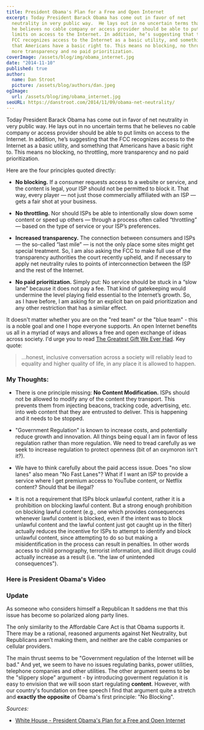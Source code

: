 ```yaml
---
title: President Obama's Plan for a Free and Open Internet
excerpt: Today President Barack Obama has come out in favor of net
  neutrality in very public way.  He lays out in no uncertain terms that
  he believes no cable company or access provider should be able to put
  limits on access to the Internet. In addition, he’s suggesting that the
  FCC recognizes access to the Internet as a basic utility, and something
  that Americans have a basic right to. This means no blocking, no throttling,
  more transparency and no paid prioritization.
coverImage: /assets/blog/img/obama_internet.jpg
date: "2014-11-10"
published: true
author:
  name: Dan Stroot
  picture: /assets/blog/authors/dan.jpeg
ogImage:
  url: /assets/blog/img/obama_internet.jpg
seoURL: https://danstroot.com/2014/11/09/obama-net-neutrality/
---
```


Today President Barack Obama has come out in favor of net neutrality in very public way. He lays out in no uncertain terms that he believes no cable company or access provider should be able to put limits on access to the Internet. In addition, he’s suggesting that the FCC recognizes access to the Internet as a basic utility, and something that Americans have a basic right to. This means no blocking, no throttling, more transparency and no paid prioritization.

Here are the four principles quoted directly:

- **No blocking.** If a consumer requests access to a website or service, and the content is legal, your ISP should not be permitted to block it. That way, every player — not just those commercially affiliated with an ISP — gets a fair shot at your business.

- **No throttling.** Nor should ISPs be able to intentionally slow down some content or speed up others — through a process often called “throttling” — based on the type of service or your ISP’s preferences.

- **Increased transparency.** The connection between consumers and ISPs — the so-called “last mile” — is not the only place some sites might get special treatment. So, I am also asking the FCC to make full use of the transparency authorities the court recently upheld, and if necessary to apply net neutrality rules to points of interconnection between the ISP and the rest of the Internet.

- **No paid prioritization.** Simply put: No service should be stuck in a “slow lane” because it does not pay a fee. That kind of gatekeeping would undermine the level playing field essential to the Internet’s growth. So, as I have before, I am asking for an explicit ban on paid prioritization and any other restriction that has a similar effect.

It doesn't matter whether you are on the "red team" or the "blue team" - this is a noble goal and one I hope everyone supports. An open Internet benefits us all in a myriad of ways and allows a free and open exchange of ideas across society. I'd urge you to read [The Greatest Gift We Ever Had](http://www.raptitude.com/2014/11/the-gift/). Key quote:

> ...honest, inclusive conversation across a society will reliably lead to equality and higher quality of life, in any place it is allowed to happen.

### My Thoughts:

- There is one principle missing: **No Content Modification.** ISPs should not be allowed to modify any of the content they transport. This prevents them from injecting beacons, tracking code, advertising, etc. into web content that they are entrusted to deliver. This is happening and it needs to be stopped.

- "Government Regulation" is known to increase costs, and potentially reduce growth and innovation. All things being equal I am in favor of less regulation rather than more regulation. We need to tread carefully as we seek to increase regulation to protect openness (bit of an oxymoron isn't it?).

- We have to think carefully about the paid access issue. Does "no slow lanes" also mean "No Fast Lanes"? What if I want an ISP to provide a service where I get premium access to YouTube content, or Netflix content? Should that be illegal?

- It is not a requirement that ISPs block unlawful content, rather it is a prohibition on blocking lawful content. But a strong enough prohibition on blocking lawful content (e.g., one which provides consequences whenever lawful content is blocked, even if the intent was to block unlawful content and the lawful content just got caught up in the filter) actually reduces the incentive for ISPs to attempt to identify and block unlawful content, since attempting to do so but making a misidentification in the process can result in penalties. In other words access to child pornography, terrorist information, and illicit drugs could actually increase as a result (i.e. "the law of unintended consequences").

### Here is President Obama's Video

<YouTube link="https://youtu.be/uKcjQPVwfDk" />

### Update

As someone who considers himself a Republican It saddens me that this issue has become so polarized along party lines.

<CustomTweet id="531834493922189313" />

The only similarity to the Affordable Care Act is that Obama supports it. There may be a rational, reasoned arguments against Net Neutrality, but Republicans aren’t making them, and neither are the cable companies or cellular providers.

The main thrust seems to be "Government regulation of the Internet will be bad." And yet, we seem to have no issues regulating banks, power utilities, telephone companies and other utilities. The other argument seems to be the "slippery slope" argument - by introducing goverment regulation it is easy to envision that we will soon start regulating **content**. However, with our country's foundation on free speech I find that argument quite a stretch and **exactly the opposite** of Obama's first principle: "No Blocking".

_Sources:_

- [White House - President Obama's Plan for a Free and Open Internet](http://www.whitehouse.gov/net-neutrality)
